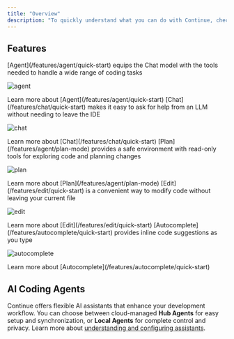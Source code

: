 ```yaml
---
title: "Overview"
description: "To quickly understand what you can do with Continue, check out each tab below."
---
```


<script type="application/ld+json">
{
  "@context": "https://schema.org",
  "@type": "HowTo",
  "name": "Getting Started with Continue AI Coding Assistant",
  "description": "Learn how to use Continue's AI-powered features including Agent, Chat, Plan, Edit, and Autocomplete for enhanced coding workflows",
  "url": "https://docs.continue.dev/getting-started/overview",
  "publisher": {
    "@type": "Organization",
    "name": "Continue",
    "url": "https://continue.dev"
  },
  "about": {
    "@type": "SoftwareApplication",
    "name": "Continue",
    "description": "AI-powered coding assistant"
  },
  "step": [
    {
      "@type": "HowToStep",
      "position": 1,
      "name": "Agent Mode",
      "text": "Use Agent to equip the Chat model with tools needed to handle a wide range of coding tasks"
    },
    {
      "@type": "HowToStep",
      "position": 2,
      "name": "Chat Feature",
      "text": "Ask for help from an LLM without needing to leave the IDE using Chat mode"
    },
    {
      "@type": "HowToStep",
      "position": 3,
      "name": "Plan Mode",
      "text": "Use Plan mode for safe exploration with read-only tools for exploring code and planning changes"
    },
    {
      "@type": "HowToStep",
      "position": 4,
      "name": "Edit Functionality",
      "text": "Modify code without leaving your current file using the Edit feature"
    },
    {
      "@type": "HowToStep",
      "position": 5,
      "name": "Autocomplete",
      "text": "Get inline code suggestions as you type with Autocomplete functionality"
    }
  ]
}
</script>

## Features

<Tabs>
<Tab title="Agent">
[Agent](/features/agent/quick-start) equips the Chat model with the tools needed to handle a wide range of coding tasks

![agent](/images/agent-9ef792cfc196a3b5faa984fb072c4400.gif)

<Info>
  Learn more about [Agent](/features/agent/quick-start)
</Info>
</Tab>

<Tab title="Chat">
[Chat](/features/chat/quick-start) makes it easy to ask for help from an LLM without needing to leave the IDE

![chat](/images/chat-489b68d156be2aafe09ee7cedf233fba.gif)

<Info>
  Learn more about [Chat](/features/chat/quick-start)
</Info>
</Tab>

<Tab title="Plan">
[Plan](/features/agent/plan-mode) provides a safe environment with read-only tools for exploring code and planning changes

![plan](/images/plan-mode.gif)

<Info>
  Learn more about [Plan](/features/agent/plan-mode)
</Info>
</Tab>

<Tab title="Edit">
[Edit](/features/edit/quick-start) is a convenient way to modify code without leaving your current file

![edit](/images/edit.gif)

<Info>
  Learn more about [Edit](/features/edit/quick-start)
</Info>
</Tab>

<Tab title="Autocomplete">
[Autocomplete](/features/autocomplete/quick-start) provides inline code suggestions as you type

![autocomplete](/images/autocomplete-9d4e3f7658d3e65b8e8b20f2de939675.gif)

<Info>
  Learn more about [Autocomplete](/features/autocomplete/quick-start)
</Info>
</Tab>
</Tabs>

## AI Coding Agents

Continue offers flexible AI assistants that enhance your development workflow. You can choose between cloud-managed **Hub Agents** for easy setup and synchronization, or **Local Agents** for complete control and privacy. Learn more about [understanding and configuring assistants](/guides/understanding-assistants).
